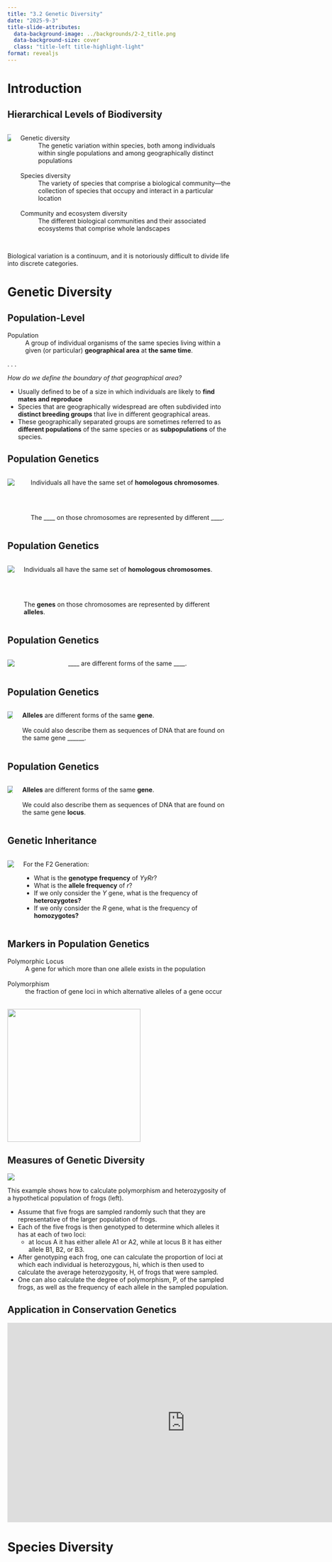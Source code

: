 ```yaml
---
title: "3.2 Genetic Diversity"
date: "2025-9-3"
title-slide-attributes:
  data-background-image: ../backgrounds/2-2_title.png
  data-background-size: cover 
  class: "title-left title-highlight-light"
format: revealjs
---
```


# Introduction

## Hierarchical Levels of Biodiversity {.smaller}

:::{.columns}

:::{.column}

::: {.img-frame}

![](figures/Ch03/c03fig001.jpg)

:::

:::

:::{.column}

Genetic diversity
: The genetic variation within species, both among individuals within single populations and among geographically distinct populations
<br>
<br>

Species diversity
: The variety of species that comprise a biological community—the collection of species that occupy and interact in a particular location
<br>
<br>

Community and ecosystem diversity
: The different biological communities and their associated ecosystems that comprise whole landscapes
<br>
<br>

:::

:::

::: {.notes}

Biological variation is a continuum, and it is notoriously difficult to divide life into discrete categories.

:::

# Genetic Diversity

## Population-Level {.smaller}

Population
: A group of individual organisms of the same species living within a given (or particular) **geographical area** at **the same time**.

. . .

*How do we define the boundary of that geographical area?*

- Usually defined to be of a size in which individuals are likely to **find mates and reproduce**
- Species that are geographically widespread are often subdivided into **distinct breeding groups** that live in different geographical areas. 
- These geographically separated groups are sometimes referred to as **different populations** of the same species or as **subpopulations** of the species.

## Population Genetics {.smaller}

:::{.columns}

:::{.column}

:::{.img-frame}

![](figures/Ch03/c03fig002.jpg)

:::

:::

:::{.column}


Individuals all have the same set of **homologous chromosomes**.

<br>
<br>

The ____ on those chromosomes are represented by different ____.

:::

:::

## Population Genetics {.smaller}

:::{.columns}

:::{.column}

:::{.img-frame}

![](figures/Ch03/c03fig002.jpg)

:::

:::

:::{.column}

Individuals all have the same set of **homologous chromosomes**.

<br>
<br>

The **genes** on those chromosomes are represented by different **alleles**.

:::

:::




## Population Genetics

:::{.columns}

:::{.column}

:::{.img-frame}

![](figures/Ch03/c03fig002.jpg)

:::

:::

:::{.column}

____ are different forms of the same ____. 

:::

:::

## Population Genetics

:::{.columns}

:::{.column}

:::{.img-frame}

![](figures/Ch03/c03fig002.jpg)

:::

:::

:::{.column}


**Alleles** are different forms of the same **gene**. 
<br>
<br>
We could also describe them as sequences of DNA that are found on the same gene ______.

:::

:::

## Population Genetics

:::{.columns}

:::{.column}

:::{.img-frame}

![](figures/Ch03/c03fig002.jpg)

:::

:::

:::{.column}


**Alleles** are different forms of the same **gene**.
<br>
<br>
We could also describe them as sequences of DNA that are found on the same gene **locus**. 

:::

:::

## Genetic Inheritance {.smaller}

:::{.columns}

:::{.column}

:::{.img-frame}

![](figures/Ch03/dihybrid_cross.png)

:::

:::

:::{.column}

For the F2 Generation:

- What is the **genotype frequency** of *YyRr*?
- What is the **allele frequency** of *r*?
- If we only consider the *Y* gene, what is the frequency of **heterozygotes?**
- If we only consider the *R* gene, what is the frequency of **homozygotes?**

:::

:::

## Markers in Population Genetics {.smaller}

Polymorphic Locus
: A gene for which more than one allele exists in the population
<br>
<br>

Polymorphism
: the fraction of gene loci in which alternative alleles of a gene occur
<br>
<br>

:::{.img-frame}

![](figures/Ch03/polymorphism.jpg){height=300px}

:::


## Measures of Genetic Diversity

:::{.img-frame}

![](figures/Ch03/c03fig003.jpg)
:::

:::{.notes}

This example shows how to calculate polymorphism and heterozygosity of a hypothetical population of frogs (left). 

- Assume that five frogs are sampled randomly such that they are representative of the larger population of frogs. 
- Each of the five frogs is then genotyped to determine which alleles it has at each of two loci: 
  - at locus A it has either allele A1 or A2, while at locus B it has either allele B1, B2, or B3. 
- After genotyping each frog, one can calculate the proportion of loci at which each individual is heterozygous, hi, which is then used to calculate the average heterozygosity, H, of frogs that were sampled. 
- One can also calculate the degree of polymorphism, P, of the sampled frogs, as well as the frequency of each allele in the sampled population.

:::

## Application in Conservation Genetics


:::{.img-frame}

<iframe width="800" height="450"
  src="https://www.youtube.com/embed/oFQmNq8sJ2Y?cc_load_policy=1&cc_lang_pref=en"
  frameborder="0"
  allow="accelerometer; autoplay; clipboard-write; encrypted-media; gyroscope; picture-in-picture"
  allowfullscreen>
</iframe>

:::

# Species Diversity

